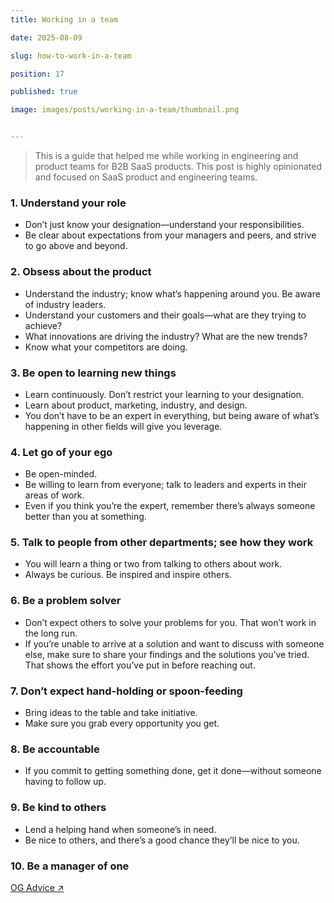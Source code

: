 ```yaml
---
title: Working in a team

date: 2025-08-09

slug: how-to-work-in-a-team

position: 17

published: true

image: images/posts/working-in-a-team/thumbnail.png


---
```


> This is a guide that helped me while working in engineering and product teams for B2B SaaS products. This post is highly opinionated and focused on SaaS product and engineering teams.

### 1. Understand your role

- Don’t just know your designation—understand your responsibilities.
- Be clear about expectations from your managers and peers, and strive to go above and beyond.

### 2. Obsess about the product

- Understand the industry; know what’s happening around you. Be aware of industry leaders.
- Understand your customers and their goals—what are they trying to achieve?
- What innovations are driving the industry? What are the new trends?
- Know what your competitors are doing.

### 3. Be open to learning new things

- Learn continuously. Don’t restrict your learning to your designation.
- Learn about product, marketing, industry, and design.
- You don’t have to be an expert in everything, but being aware of what’s happening in other fields will give you leverage.

### 4. Let go of your ego

- Be open-minded.
- Be willing to learn from everyone; talk to leaders and experts in their areas of work.
- Even if you think you’re the expert, remember there’s always someone better than you at something.

### 5. Talk to people from other departments; see how they work

- You will learn a thing or two from talking to others about work.
- Always be curious. Be inspired and inspire others.

### 6. Be a problem solver

- Don’t expect others to solve your problems for you. That won’t work in the long run.
- If you’re unable to arrive at a solution and want to discuss with someone else, make sure to share your findings and the solutions you’ve tried. That shows the effort you’ve put in before reaching out.

### 7. Don’t expect hand-holding or spoon-feeding

- Bring ideas to the table and take initiative.
- Make sure you grab every opportunity you get.

### 8. Be accountable

- If you commit to getting something done, get it done—without someone having to follow up.

### 9. Be kind to others

- Lend a helping hand when someone’s in need.
- Be nice to others, and there’s a good chance they’ll be nice to you.

### 10. Be a manager of one

[OG Advice ↗](https://signalvnoise.com/posts/1430-hire-managers-of-one)
